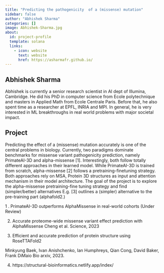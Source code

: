 ```yaml
---
title: "Predicting the pathogenicity  of a (missense) mutation"
sidebar: false
author: "Abhishek Sharma"
categories: []
image: Abhishek-Sharma.jpg
about:
  id: project-profile
  template: solana
  links:
    - icon: website
      text: website
      href: https://asharmafr.github.io/
---
```

## Abhishek Sharma
Abhishek is currently a senior research scientist in AI dept of Illumina, Cambridge. He did his PhD in computer science from Ecole polytechnique and masters in Applied Math from Ecole Centrale Paris. Before that, he also spent time as a researcher at EPFL, INRIA and MPI. In general, he is very interested in ML breakthroughs in real world problems with major societal impact.


## Project
 Predicting the effect of a (missense) mutation accurately is one of the central problems in biology. Currently, two paradigms dominate benchmarks for missense variant pathogenicity prediction, namely PrimateAI-3D and alpha-missense [1]. Interestingly, both follow totally different approaches in their learned model. While PrimateAI-3D is trained from scratch, alpha-missense [2] follows a pretraining-finetuning strategy. Both approaches rely on MSA, Protein 3D structures as input and attention mechanism in their model architecture. The goal of the project is to explore the alpha-missense pretraining-fine tuning strategy and find (simpler/better) alternatives  E.g. [3] outlines a (simpler) alternative to the pre-training part (alphafold2.)

1 . PrimateAI-3D outperforms AlphaMissense in real-world cohorts (Under Review)

2. Accurate proteome-wide missense variant effect prediction with AlphaMissense Cheng et al. Science, 2023

3. Efficient and accurate prediction of protein structure using RoseTTAFold2

Minkyung Baek, Ivan Anishchenko, Ian Humphreys, Qian Cong, David Baker, Frank DiMaio Bio arxiv, 2023.

4. https://structural-bioinformatics.netlify.app/index/